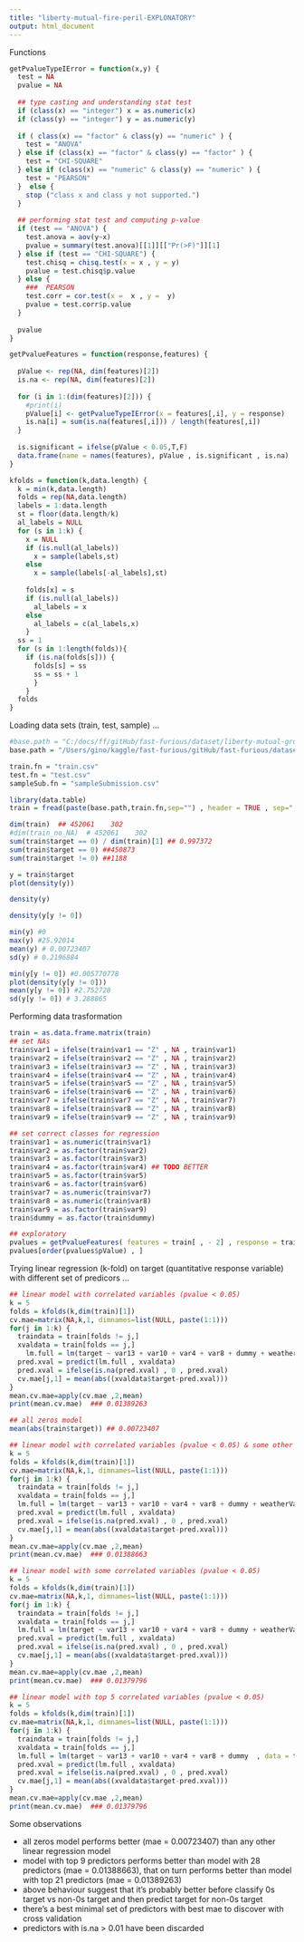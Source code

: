 ```yaml
---
title: "liberty-mutual-fire-peril-EXPLONATORY"
output: html_document
---
```


Functions 
```r

getPvalueTypeIError = function(x,y) {
  test = NA
  pvalue = NA
  
  ## type casting and understanding stat test 
  if (class(x) == "integer") x = as.numeric(x)
  if (class(y) == "integer") y = as.numeric(y)
  
  if ( class(x) == "factor" & class(y) == "numeric" ) {
    test = "ANOVA"
  } else if (class(x) == "factor" & class(y) == "factor" ) {
    test = "CHI-SQUARE"
  } else if (class(x) == "numeric" & class(y) == "numeric" ) {
    test = "PEARSON"
  }  else {
    stop ("class x and class y not supported.")
  }
  
  ## performing stat test and computing p-value
  if (test == "ANOVA") {                
    test.anova = aov(y~x)
    pvalue = summary(test.anova)[[1]][["Pr(>F)"]][1]
  } else if (test == "CHI-SQUARE") {    
    test.chisq = chisq.test(x = x , y = y)
    pvalue = test.chisq$p.value
  } else {                             
    ###  PEARSON
    test.corr = cor.test(x =  x , y =  y)
    pvalue = test.corr$p.value
  }
    
  pvalue
}

getPvalueFeatures = function(response,features) {
  
  pValue <- rep(NA, dim(features)[2])
  is.na <- rep(NA, dim(features)[2])
  
  for (i in 1:(dim(features)[2])) {
    #print(i)
    pValue[i] <- getPvalueTypeIError(x = features[,i], y = response)
    is.na[i] = sum(is.na(features[,i])) / length(features[,i]) 
  }
    
  is.significant = ifelse(pValue < 0.05,T,F)
  data.frame(name = names(features), pValue , is.significant , is.na)
}

kfolds = function(k,data.length) {
  k = min(k,data.length)
  folds = rep(NA,data.length)
  labels = 1:data.length
  st = floor(data.length/k)
  al_labels = NULL
  for (s in 1:k) {
    x = NULL
    if (is.null(al_labels))
      x = sample(labels,st)
    else
      x = sample(labels[-al_labels],st)
    
    folds[x] = s
    if (is.null(al_labels))
      al_labels = x
    else
      al_labels = c(al_labels,x)
    }
  ss = 1
  for (s in 1:length(folds)){
    if (is.na(folds[s])) {
      folds[s] = ss
      ss = ss + 1
      } 
    }
  folds
}

```

Loading data sets (train, test, sample) ... 

```r
#base.path = "C:/docs/ff/gitHub/fast-furious/dataset/liberty-mutual-group/"
base.path = "/Users/gino/kaggle/fast-furious/gitHub/fast-furious/dataset/liberty-mutual-fire-peril/"

train.fn = "train.csv"
test.fn = "test.csv"
sampleSub.fn = "sampleSubmission.csv"

library(data.table)
train = fread(paste(base.path,train.fn,sep="") , header = TRUE , sep=","  )

dim(train)  ## 452061    302
#dim(train_no_NA)  # 452061    302
sum(train$target == 0) / dim(train)[1] ## 0.997372
sum(train$target == 0) ##450873 
sum(train$target != 0) ##1188

y = train$target
plot(density(y))

density(y)

density(y[y != 0])

min(y) #0
max(y) #25.92014 
mean(y) # 0.00723407
sd(y) # 0.2196884 

min(y[y != 0]) #0.005770778
plot(density(y[y != 0]))
mean(y[y != 0]) #2.752728
sd(y[y != 0]) # 3.288865
```

Performing data trasformation 

```r
train = as.data.frame.matrix(train) 
## set NAs
train$var1 = ifelse(train$var1 == "Z" , NA , train$var1)
train$var2 = ifelse(train$var2 == "Z" , NA , train$var2)
train$var3 = ifelse(train$var3 == "Z" , NA , train$var3)
train$var4 = ifelse(train$var4 == "Z" , NA , train$var4)
train$var5 = ifelse(train$var5 == "Z" , NA , train$var5)
train$var6 = ifelse(train$var6 == "Z" , NA , train$var6)
train$var7 = ifelse(train$var7 == "Z" , NA , train$var7)
train$var8 = ifelse(train$var8 == "Z" , NA , train$var8)
train$var9 = ifelse(train$var9 == "Z" , NA , train$var9)

## set correct classes for regression 
train$var1 = as.numeric(train$var1)
train$var2 = as.factor(train$var2)
train$var3 = as.factor(train$var3)
train$var4 = as.factor(train$var4) ## TODO BETTER 
train$var5 = as.factor(train$var5)
train$var6 = as.factor(train$var6)
train$var7 = as.numeric(train$var7)
train$var8 = as.numeric(train$var8)
train$var9 = as.factor(train$var9)
train$dummy = as.factor(train$dummy)

## exploratory
pvalues = getPvalueFeatures( features = train[ , - 2] , response = train$target )
pvalues[order(pvalues$pValue) , ]
```

Trying linear regression (k-fold) on target (quantitative response variable) with different set of predicors ... 

```r
## linear model with correlated variables (pvalue < 0.05)
k = 5
folds = kfolds(k,dim(train)[1])
cv.mae=matrix(NA,k,1, dimnames=list(NULL, paste(1:1)))
for(j in 1:k) {  
  traindata = train[folds != j,]
  xvaldata = train[folds == j,]
    lm.full = lm(target ~ var13 + var10 + var4 + var8 + dummy + weatherVar118 + weatherVar102 + weatherVar103 + weatherVar227 + weatherVar235 + geodemVar37 + weatherVar47 + geodemVar24 + geodemVar20 + geodemVar13 + geodemVar17 + geodemVar8 + geodemVar26 + var11 + geodemVar11  , data = traindata)
  pred.xval = predict(lm.full , xvaldata)
  pred.xval = ifelse(is.na(pred.xval) , 0 , pred.xval)
  cv.mae[j,1] = mean(abs((xvaldata$target-pred.xval)))
}
mean.cv.mae=apply(cv.mae ,2,mean)
print(mean.cv.mae)  ### 0.01389263 

## all zeros model 
mean(abs(train$target)) ## 0.00723407

## linear model with correlated variables (pvalue < 0.05) & some other ... 
k = 5
folds = kfolds(k,dim(train)[1])
cv.mae=matrix(NA,k,1, dimnames=list(NULL, paste(1:1)))
for(j in 1:k) {  
  traindata = train[folds != j,]
  xvaldata = train[folds == j,]
  lm.full = lm(target ~ var13 + var10 + var4 + var8 + dummy + weatherVar118 + weatherVar102 + weatherVar103 + weatherVar227 + weatherVar235 + geodemVar37 + weatherVar47 + geodemVar24 + geodemVar20 + geodemVar13 + geodemVar17 + geodemVar8 + geodemVar26 + var11 + geodemVar11 + weatherVar61 + weatherVar104 + weatherVar143 + weatherVar54 + weatherVar174 + weatherVar73 + weatherVar177 + weatherVar165  , data = traindata)
  pred.xval = predict(lm.full , xvaldata)
  pred.xval = ifelse(is.na(pred.xval) , 0 , pred.xval)
  cv.mae[j,1] = mean(abs((xvaldata$target-pred.xval)))
}
mean.cv.mae=apply(cv.mae ,2,mean)
print(mean.cv.mae)  ### 0.01388663

## linear model with some correlated variables (pvalue < 0.05)  
k = 5
folds = kfolds(k,dim(train)[1])
cv.mae=matrix(NA,k,1, dimnames=list(NULL, paste(1:1)))
for(j in 1:k) {  
  traindata = train[folds != j,]
  xvaldata = train[folds == j,]
  lm.full = lm(target ~ var13 + var10 + var4 + var8 + dummy + weatherVar118 + weatherVar102 + weatherVar103 + weatherVar227   , data = traindata)
  pred.xval = predict(lm.full , xvaldata)
  pred.xval = ifelse(is.na(pred.xval) , 0 , pred.xval)
  cv.mae[j,1] = mean(abs((xvaldata$target-pred.xval)))
}
mean.cv.mae=apply(cv.mae ,2,mean)
print(mean.cv.mae)  ### 0.01379796

## linear model with top 5 correlated variables (pvalue < 0.05)  
k = 5
folds = kfolds(k,dim(train)[1])
cv.mae=matrix(NA,k,1, dimnames=list(NULL, paste(1:1)))
for(j in 1:k) {  
  traindata = train[folds != j,]
  xvaldata = train[folds == j,]
  lm.full = lm(target ~ var13 + var10 + var4 + var8 + dummy  , data = traindata)
  pred.xval = predict(lm.full , xvaldata)
  pred.xval = ifelse(is.na(pred.xval) , 0 , pred.xval)
  cv.mae[j,1] = mean(abs((xvaldata$target-pred.xval)))
}
mean.cv.mae=apply(cv.mae ,2,mean)
print(mean.cv.mae)  ### 0.01379796
```

Some observations 

* all zeros model performs better (mae = 0.00723407) than any other linear regression model 
* model with top 9 predictors performs better than model with 28 predictors (mae = 0.01388663), that on turn performs better than model with top 21 predictors (mae = 0.01389263)
* above behaviour suggest that it's probably better before classify 0s target vs non-0s target and then predict target for non-0s target 
* there's a best minimal set of predictors with best mae to discover with cross validation  
* predictors with is.na > 0.01 have been discarded 

